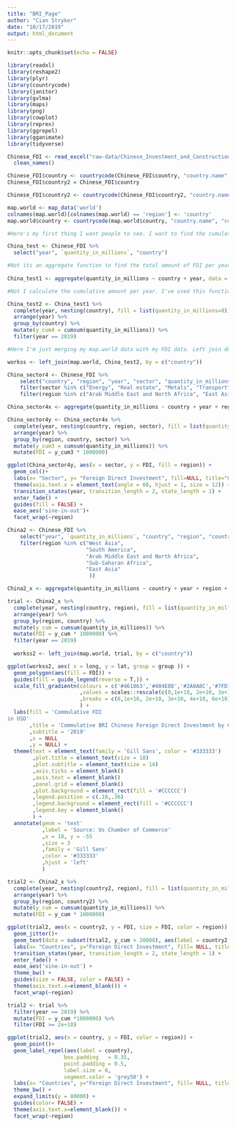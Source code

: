 ```yaml
---
title: "BRI_Page"
author: "Cian Stryker"
date: "10/17/2019"
output: html_document
---
```


```r
knitr::opts_chunk$set(echo = FALSE)

library(readxl)
library(reshape2)
library(plyr)
library(countrycode)
library(janitor)
library(gvlma)
library(maps)
library(png)
library(cowplot)
library(reprex)
library(ggrepel)
library(gganimate)
library(tidyverse)
```

```r
Chinese_FDI <- read_excel("raw-data/Chinese_Investment_and_Construction.xlsx", skip = 4) %>%
  clean_names()

Chinese_FDI$country <- countrycode(Chinese_FDI$country, "country.name", "country.name")
Chinese_FDI$country2 = Chinese_FDI$country

Chinese_FDI$country2 <- countrycode(Chinese_FDI$country2, "country.name", "iso2c")
```

```r

map.world <- map_data('world')
colnames(map.world)[colnames(map.world) == 'region'] <- 'country'
map.world$country <- countrycode(map.world$country, "country.name", "country.name")

```

```r

#Here's my first thing I want people to see. I want to find the cumulative amount of Chinese FDI per year. So I grab what I need first in terms of variables. 

China_test <- Chinese_FDI %>%
  select("year", `quantity_in_millions`, "country")

#Not its an aggregate function to find the total amount of FDI per year and country.
  
China_test1 <- aggregate(quantity_in_millions ~ country + year, data = China_test, FUN = sum)

#Not I calculate the cumulative amount per year. I've used this function before so I'm comfortable with it. I do specify that I just want the cumulative FDI in 2019 to represent total investment, per country, from 2005 until now. 

China_test2 <- China_test1 %>%
  complete(year, nesting(country), fill = list(quantity_in_millions=0)) %>%
  arrange(year) %>%
  group_by(country) %>%
  mutate(y_cum4 = cumsum(quantity_in_millions)) %>%
  filter(year == 2019)

#Here I'm just merging my map.world data with my FDI data. Left join does exactly what I want so I use it. Maybe I could've used merge, but here I thought left_join was more appropriate. I join the two on the "country" column which is now uniform. 

workss <- left_join(map.world, China_test2, by = c("country"))
```

```r
China_sector4 <- Chinese_FDI %>%
    select("country", "region", "year", "sector", "quantity_in_millions") %>%
    filter(sector %in% c("Energy", "Real estate", "Metals", "Transport")) %>%
    filter(region %in% c("Arab Middle East and North Africa", "East Asia", "South America", "Sub-Saharan Africa", "West Asia"))

China_sector4x <- aggregate(quantity_in_millions ~ country + year + region + sector, data = China_sector4, FUN = sum)

China_sector4y <- China_sector4x %>%
  complete(year, nesting(country, region, sector), fill = list(quantity_in_millions=0)) %>%
  arrange(year) %>%
  group_by(region, country, sector) %>%
  mutate(y_cum3 = cumsum(quantity_in_millions)) %>%
  mutate(FDI = y_cum3 * 1000000) 

ggplot(China_sector4y, aes(x = sector, y = FDI, fill = region)) +
  geom_col()+
  labs(x= "Sector", y= "Foreign Direct Investment", fill=NULL, title="Chinese BRI Investment per Year: {closest_state}") +
  theme(axis.text.x = element_text(angle = 60, hjust = 1, size = 12)) +
  transition_states(year, transition_length = 2, state_length = 1) +
  enter_fade() + 
  guides(fill = FALSE) +
  ease_aes('sine-in-out')+ 
  facet_wrap(~region)

```

```r

China2 <- Chinese_FDI %>% 
    select("year", `quantity_in_millions`, "country", "region", "country2") %>%
    filter(region %in% c("West Asia", 
                         "South America",
                         "Arab Middle East and North Africa",
                         "Sub-Saharan Africa",
                         "East Asia"
                          ))

China2_x <- aggregate(quantity_in_millions ~ country + year + region + country2, data = China2, FUN = sum)
```


```r
trial <- China2_x %>%
  complete(year, nesting(country, region), fill = list(quantity_in_millions=0)) %>%
  arrange(year) %>%
  group_by(region, country) %>%
  mutate(y_cum = cumsum(quantity_in_millions)) %>%
  mutate(FDI = y_cum * 1000000) %>%
  filter(year == 2019)
  
  workss2 <- left_join(map.world, trial, by = c("country"))
``` 

```r
ggplot(workss2, aes( x = long, y = lat, group = group )) +
  geom_polygon(aes(fill = FDI)) +
  guides(fill = guide_legend(reverse = T,)) +
  scale_fill_gradientn(colours = c('#461863','#404E88','#2A8A8C','#7FD157','#F9E53F')
                       ,values = scales::rescale(c(0,1e+10, 2e+10, 3e+10, 4e+10, 6e+10))
                       ,breaks = c(0,1e+10, 2e+10, 3e+10, 4e+10, 6e+10)
                       ) +
  labs(fill = 'Commulative FDI
in USD'
       ,title = 'Commulative BRI Chinese Foreign Direct Investment by Country'
       ,subtitle = '2019'
       ,x = NULL
       ,y = NULL) +
  theme(text = element_text(family = 'Gill Sans', color = '#333333')
        ,plot.title = element_text(size = 18)
        ,plot.subtitle = element_text(size = 14)
        ,axis.ticks = element_blank()
        ,axis.text = element_blank()
        ,panel.grid = element_blank()
        ,plot.background = element_rect(fill = '#CCCCCC')
        ,legend.position = c(.18,.36)
        ,legend.background = element_rect(fill = '#CCCCCC')
        ,legend.key = element_blank()
        ) +
  annotate(geom = 'text'
           ,label = 'Source: Us Chamber of Commerce'
           ,x = 18, y = -55
           ,size = 3
           ,family = 'Gill Sans'
           ,color = '#333333'
           ,hjust = 'left'
           )
```

```r

trial2 <- China2_x %>%
  complete(year, nesting(country2, region), fill = list(quantity_in_millions=0)) %>%
  arrange(year) %>%
  group_by(region, country2) %>%
  mutate(y_cum = cumsum(quantity_in_millions)) %>%
  mutate(FDI = y_cum * 1000000)

ggplot(trial2, aes(x = country2, y = FDI, size = FDI, color = region)) +
  geom_jitter()+
  geom_text(data = subset(trial2, y_cum > 20000), aes(label = country2, hjust = 0, vjust = -1.3)) +
  labs(x= "Countries", y="Foreign Direct Investment", fill= NULL, title="Year: {closest_state}") +
  transition_states(year, transition_length = 2, state_length = 1) +
  enter_fade() + 
  ease_aes('sine-in-out') + 
  theme_bw() +
  guides(size = FALSE, color = FALSE) +
  theme(axis.text.x=element_blank()) +
  facet_wrap(~region)
```

```r

trial2 <- trial %>%
  filter(year == 2019) %>%
  mutate(FDI = y_cum *1000000) %>%
  filter(FDI >= 2e+10) 

ggplot(trial2, aes(x = country, y = FDI, color = region)) +
  geom_point()+
  geom_label_repel(aes(label = country),
                  box.padding   = 0.35, 
                  point.padding = 0.5,
                  label.size = 0,
                  segment.color = 'grey50') +
  labs(x= "Countries", y="Foreign Direct Investment", fill= NULL, title="Top BRI Investment Countries") +
  theme_bw() +
  expand_limits(y = 80000) +
  guides(color= FALSE) +
  theme(axis.text.x=element_blank()) +
  facet_wrap(~region)

```